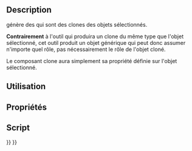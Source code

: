 <languages/>

{{Docnav/fr
|
|
|[[Arch_Workbench/fr|Atelier Arch]]
|IconL=
|IconR=
|IconC=Workbench_Arch.svg
}}

{{VeryImportantMessage|Cette commande est obsolète.<br>
Elle n'est plus disponible depuis {{VersionPlus/fr|1.0}}. Utilisez plutôt [[Draft_Clone/fr|Draft Cloner]].}}

{{GuiCommand/fr
|Name=Arch CloneComponent‏‎‏‎
|Name/fr=Arch Cloner un composant
|MenuLocation=Arch → Utilitaires → Cloner un composant
|Workbenches=[[Arch_Workbench/fr|Arch]]
|Shortcut={{KEY|C}}, {{KEY|C‏‎}}
|SeeAlso=[[Draft_Clone/fr|Draft Cloner]], [[Arch_Component/fr|Arch Composant]]
}}

==Description==

{{Button|[[Image:Arch_CloneComponent.svg|16px]] [[Arch_CloneComponent/fr|Arch Cloner un composant]]}} génère des {{Button|[[Image:Arch_Component.svg|16px]] [[Arch_Component|Arch Composants]]}} qui sont des clones des objets sélectionnés.

'''Contrairement''' à l'outil {{Button|[[Image:Draft_Clone.svg|16px]] [[Draft_Clone/fr|Draft Cloner]]}} qui produira un clone du même type que l'objet sélectionné, cet outil produit un objet {{KEY|[[Image:Arch_Component.svg|16px]] [[Arch_Component/fr|Arch Composant]]}} générique qui peut donc assumer n'importe quel rôle, pas nécessairement le rôle de l'objet cloné.

Le composant clone aura simplement sa propriété {{PropertyData|CloneOf}} définie sur l'objet sélectionné.

<span id="Usage"></span>
== Utilisation ==


<span id="Properties"></span>
== Propriétés ==


<span id="Scripting"></span>
== Script ==


{{Docnav/fr
|
|
|[[Arch_Workbench/fr|Atelier Arch]]
|IconL=
|IconR=
|IconC=Workbench_Arch.svg
}}

{{BIM_Tools_navi{{#translation:}}}}
{{Userdocnavi{{#translation:}}}}